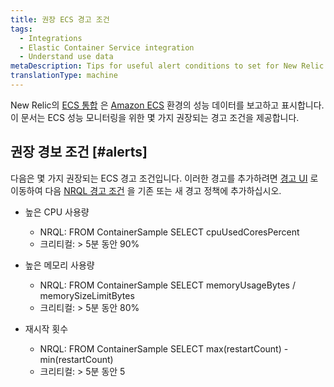 ```yaml
---
title: 권장 ECS 경고 조건
tags:
  - Integrations
  - Elastic Container Service integration
  - Understand use data
metaDescription: Tips for useful alert conditions to set for New Relic's Amazon ECS integration.
translationType: machine
---
```


New Relic의 [ECS 통합](/docs/introduction-amazon-ecs-integration) 은 [Amazon ECS](https://docs.aws.amazon.com/ecs/index.html) 환경의 성능 데이터를 보고하고 표시합니다. 이 문서는 ECS 성능 모니터링을 위한 몇 가지 권장되는 경고 조건을 제공합니다.

## 권장 경보 조건 [#alerts]

다음은 몇 가지 권장되는 ECS 경고 조건입니다. 이러한 경고를 추가하려면 [경고 UI](http://alerts.newrelic.com/) 로 이동하여 다음 [NRQL 경고 조건](/docs/alerts/new-relic-alerts/defining-conditions/create-alert-conditions-nrql-queries) 을 기존 또는 새 경고 정책에 추가하십시오.

* 높은 CPU 사용량

  * NRQL: FROM ContainerSample SELECT cpuUsedCoresPercent
  * 크리티컬: > 5분 동안 90%

* 높은 메모리 사용량

  * NRQL: FROM ContainerSample SELECT memoryUsageBytes / memorySizeLimitBytes
  * 크리티컬: > 5분 동안 80%

* 재시작 횟수

  * NRQL: FROM ContainerSample SELECT max(restartCount) - min(restartCount)
  * 크리티컬: > 5분 동안 5